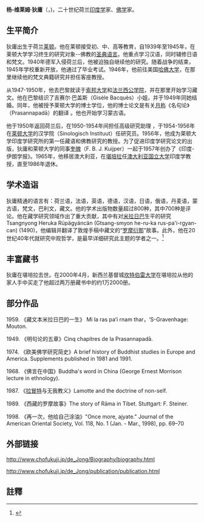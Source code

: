 '''杨-维莱姆·狄庸'''（{{lang-nl|Jan Willem (J. W.) de Jong}}，{{bd|1921年|2月15日|2000年|1月22日|}})，二十世纪荷兰[[印度学|印度学]]家、[[佛学|佛学]]家。 

==生平简介==
狄庸出生于荷兰[[莱顿|莱顿]]。他在莱顿接受初、中、高等教育，自1939年至1945年，在莱顿大学学习终生的研究对象--佛教的[[圣典语言|圣典语言]]。他重点学习汉语，同时辅修日语和梵文。1940年德军入侵荷兰后，他被迫独自继续他的研究。随着战争的结束，1945年学校重新开放，他通过了毕业考试。1946年，他前往美国[[哈佛大学|哈佛大学]]，在那里继续他的梵文典籍研究并担任客座教授。

从1947-1950年，他去巴黎就读于[[索邦大学|索邦大学]]和[[法兰西公学院|法兰西公学院]]，并在那里开始学习藏文。他在巴黎结识了吉赛尔·巴盖斯（Gisèle Bacquès）小姐，并于1949年同她结婚。同年，他被授予莱顿大学的博士学位，他的博士论文是有关[[月称|月称]]《名句论》（Prasannapadā）的翻译 。他也开始学习蒙古语。

他于1950年返回荷兰后，在1950-1954年间担任高级研究助理 ，于1954-1956年在[[莱顿大学|莱顿大学]]的汉学院（Sinologisch Instituut）任研究员。1956年，他成为莱顿大学印度学研究所的第一任藏语和佛教研究的教授。为了促进印度学研究论文的出版，狄庸和莱顿大学的同事[[奎魄|奎魄]]（F. B. J. Kuijper）一起于1957年创办了《印度-伊朗学报》。1965年，他移居澳大利亚，在[[堪培拉|堪培拉]]任[[澳大利亚国立大学|澳大利亚国立大学]]印度学教授，直至1986年退休。

==学术造诣==

狄庸精通的语言有：荷兰语，法语，英语，德语，汉语，日语，俄语，丹麦语，蒙古语，梵文，巴利文，藏文。他的学术出版物数量超过800种，其中700种是评论。他在藏学研究领域作出了重大贡献，其中有对[[米拉日巴|米拉日巴]]生平的研究 Tsangnyong Heruka Rüpägyäncän (Gtsang-smyon he-ru-ka rus-pa'i-rgyan-can) (1490)，他编辑并翻译了敦煌手稿中藏文的“[[罗摩衍那|罗摩衍那]]”故事。此外，他在20世纪40年代就研究中观哲学，是最早详细研究此主题的学者之一。<ref>{{Cite web |url=http://www.chofukuji.jp/de_Jong/Biography/biography.html |title=存档副本 |accessdate=2013-10-10 |archive-date=2007-03-24 |archive-url=https://web.archive.org/web/20070324163114/http://www.chofukuji.jp/de_Jong/Biography/biography.html |dead-url=no }}</ref>

==丰富藏书==

狄庸在堪培拉去世。在2000年4月，新西兰基督城[[坎特伯雷大学|坎特伯雷大学]]在堪培拉从他的家人手中买走了他超过两万册藏书中的约1万2000册。

==部分作品==

1959. 《藏文本米拉日巴的一生》 Mi la ras pa’i rnam thar，‘S-Gravenhage: Mouton.

1949. 《明句论的五章》Cinq chapitres de la Prasannapadā.

1974. 《欧美佛学研究简史》A brief history of Buddhist studies in Europe and America. Supplements published in 1981 and 1991.

1968. 《佛言在中国》Buddha's word in China (George Ernest Morrison lecture in ethnology).

1987. 《[[拉冒特|拉冒特]]与无我教义》Lamotte and the doctrine of non-self.

1989. 《西藏的罗摩故事》The story of Rāma in Tibet. Stuttgart: F. Steiner.

1998. 《再一次，他给自己涂油》"Once more, ajyate." Journal of the American Oriental Society, Vol. 118, No. 1 (Jan. - Mar., 1998), pp. 69–70

==外部链接==

http://www.chofukuji.jp/de_Jong/Biography/biography.html {{Wayback|url=http://www.chofukuji.jp/de_Jong/Biography/biography.html |date=20070324163114 }}

http://www.chofukuji.jp/de_Jong/publication/publication.html {{Wayback|url=http://www.chofukuji.jp/de_Jong/publication/publication.html |date=20070324163135 }}

==註釋==
{{reflist}}{{Authority control}}